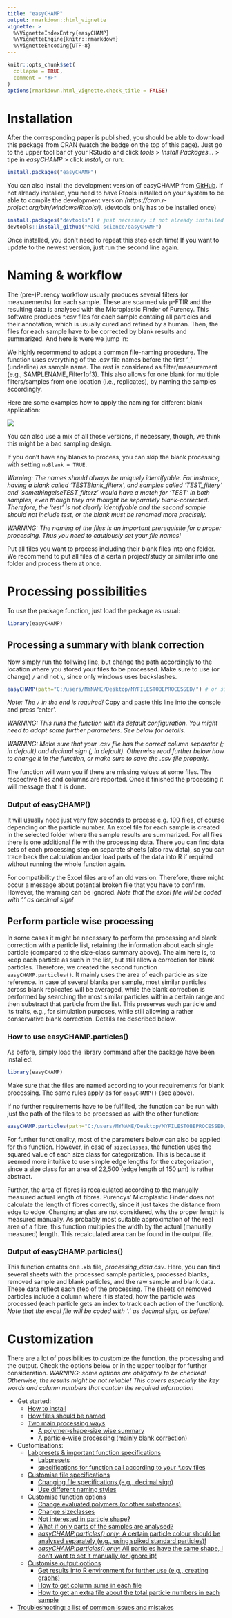 ```yaml
---
title: "easyCHAMP"
output: rmarkdown::html_vignette
vignette: >
  %\VignetteIndexEntry{easyCHAMP}
  %\VignetteEngine{knitr::rmarkdown}
  %\VignetteEncoding{UTF-8}
---
```


```r
knitr::opts_chunk$set(
  collapse = TRUE,
  comment = "#>"
)
options(rmarkdown.html_vignette.check_title = FALSE)
```


# Installation
After the corresponding paper is published, you should be able to download this package from CRAN (watch the badge on the top of this page). Just go to the upper tool bar of your RStudio and click *tools* > *Install Packages...* > tipe in *easyCHAMP* > click *install*, or run:
```r
install.packages("easyCHAMP")
```


You can also install the development version of easyCHAMP from [GitHub](https://github.com/). If not already installed, you need to have Rtools installed on your system to be able to compile the development version *(https://cran.r-project.org/bin/windows/Rtools/)*.
(devtools only has to be installed once)

```r
install.packages("devtools") # just necessary if not already installed
devtools::install_github("Maki-science/easyCHAMP")
```
Once installed, you don't need to repeat this step each time! 
If you want to update to the newest version, just run the second line again.


# Naming & workflow
The (pre-)Purency workflow usually produces several filters (or measurements) for each sample. These are scanned via µ-FTIR and the resulting data is analysed with the Microplastic Finder of Purency. This software produces *.csv files for each sample containg all particles and their annotation, which is usually cured and refined by a human. Then, the files for each sample have to be corrected by blank results and summarized. And here is were we jump in:

We highly recommend to adopt a common file-naming procedure. The function uses everything of the .csv file names before the first '_' (underline) as sample name. The rest is considered as filter/measurement (e.g., SAMPLENAME_Filter1of3). This also allows for one blank for multiple filters/samples from one location (i.e., replicates), by naming the samples accordingly.

Here are some examples how to apply the naming for different blank application:

![](./file_naming.png)
  
You can also use a mix of all those versions, if necessary, though, we think this might be a bad sampling design.
  
If you don't have any blanks to process, you can skip the blank processing with setting ```noBlank = TRUE```.

*Warning: The names should always be uniquely identifyable. For instance, having a blank called 'TESTBlank_filterx', and samples called 'TEST_filtery' and 'somethingelseTEST_filterz' would have a match for 'TEST' in both samples, even though they are thought be separately blank-corrected. Therefore, the 'test' is not clearly identifyable and the second sample should not include test, or the blank must be renamed more precisely.*

*WARNING: The naming of the files is an important prerequisite for a proper processing. Thus you need to cautiously set your file names!*

Put all files you want to process including their blank files into one folder. We recommend to put all files of a certain project/study or similar into one folder and process them at once.

# Processing possibilities
To use the package function, just load the package as usual:
```r
library(easyCHAMP)
```


## Processing a summary with blank correction
Now simply run the follwing line, but change the path accordingly to the location where you stored your files to be processed. Make sure to use (or change) ```/``` and not ```\```, since only windows uses backslashes. 

```r
easyCHAMP(path="C:/users/MYNAME/Desktop/MYFILESTOBEPROCESSED/") # or similar
```
*Note: The ```/``` in the end is required!*
Copy and paste this line into the console and press 'enter'.

*WARNING: This runs the function with its default configuration. You might need to adopt some further parameters. See below for details.*

*WARNING: Make sure that your .csv file has the correct column separator (; in default) and decimal sign (, in default). Otherwise read further below how to change it in the function, or make sure to save the .csv file properly.*

The function will warn you if there are missing values at some files. The respective files and columns are reported.
Once it finished the processing it will message that it is done.

### Output of easyCHAMP()
It will usually need just very few seconds to process e.g. 100 files, of course depending on the particle number. An excel file for each sample is created in the selected folder where the sample results are summarized. For all files there is one additional file with the processing data. There you can find data sets of each processing step on separate sheets (also raw data), so you can trace back the calculation and/or load parts of the data into R if required without running the whole function again.

For compatibility the Excel files are of an old version. Therefore, there might occur a message about potential broken file that you have to confirm. However, the warning can be ignored. 
*Note that the excel file will be coded with '.' as decimal sign!*



## Perform particle wise processing
In some cases it might be necessary to perform the processing and blank correction with a particle list, retaining the information about each single particle (compared to the size-class summary above). The aim here is, to keep each particle as such in the list, but still allow a correction for blank particles. 
Therefore, we created the second function ```easyCHAMP.particles()```. It mainly uses the area of each particle as size reference. In case of several blanks per sample, most similar particles across blank replicates will be averaged, while the blank correction is performed by searching the most similar particles within a certain range and then substract that particle from the list. This preserves each particle and its traits, e.g., for simulation purposes, while still allowing a rather conservative blank correction. Details are described below.

### How to use easyCHAMP.particles()
As before, simply load the library command after the package have been installed:
```r
library(easyCHAMP)
```

Make sure that the files are named according to your requirements for blank processing. The same rules apply as for ```easyCHAMP()``` (see above).

If no further requirements have to be fulfilled, the function can be run with just the path of the files to be processed as with the other function:
```r
easyCHAMP.particles(path="C:/users/MYNAME/Desktop/MYFILESTOBEPROCESSED/") # or similar
```

For further functionality, most of the parameters below can also be applied for this function.
However, in case of ```sizeclasses```, the function uses the squared value of each size class for categorization. This is because it seemed more intuitive to use simple edge lengths for the categorization, since a size class for an area of 22,500 (edge length of 150 µm) is rather abstract.

Further, the area of fibres is recalculated according to the manually measured actual length of fibres. Purencys' Microplastic Finder does not calculate the length of fibres correctly, since it just takes the distance from edge to edge. Changing angles are not considered, why the proper length is measured manually. As probably most suitable approximation of the real area of a fibre, this function multiplies the width by the actual (manually measured) length. This recalculated area can be found in the output file.

### Output of easyCHAMP.particles()
This function creates one .xls file, *processing_data.csv*. Here, you can find several sheets with the processed sample particles, processed blanks, removed sample and blank particles, and the raw sample and blank data. These data reflect each step of the processing. The sheets on removed particles include a column where it is stated, how the particle was processed (each particle gets an index to track each action of the function).
*Note that the excel file will be coded with '.' as decimal sign, as before!*


# Customization
There are a lot of possibilities to customize the function, the processing and the output. Check the options below or in the upper toolbar for further consideration.
*WARNING: some options are obligatory to be checked! Otherwise, the results might be not reliable! This covers especially the key words and column numbers that contain the required information* 

  * Get started:
    + [How to install](https://maki-science.github.io/easyCHAMP/articles/easyCHAMP.html#installation)
    + [How files should be named](https://maki-science.github.io/easyCHAMP/articles/easyCHAMP.html#naming-workflow)
    + [Two main processing ways](https://maki-science.github.io/easyCHAMP/articles/easyCHAMP.html#processing-possibilities)
      - [A polymer-shape-size wise summary](https://maki-science.github.io/easyCHAMP/articles/easyCHAMP.html#processing-a-summary-with-blank-correction)
      - [A particle-wise processing (mainly blank correction)](https://maki-science.github.io/easyCHAMP/articles/easyCHAMP.html#perform-particle-wise-processing)
  * Customisations:
    + [Labpresets & important function specifications](file:///C:/Users/marvi/Documents/easyCHAMP/docs/articles/other-lab.html)
      - [Labpresets](file:///C:/Users/marvi/Documents/easyCHAMP/docs/articles/other-lab.html#use-this-package-in-another-lab)
      - [specifications for function call according to your *.csv files](file:///C:/Users/marvi/Documents/easyCHAMP/docs/articles/other-lab.html#how-to-specify-the-function-call-for-specific--csv-files)
    + [Customise file specifications](https://maki-science.github.io/easyCHAMP/articles/file-custom.html)
      - [Changing file specifications (e.g., decimal sign)](https://maki-science.github.io/easyCHAMP/articles/file-custom.html#changing-separator-and-decimal-sign-in--csv-files)
      - [Use different naming styles](https://maki-science.github.io/easyCHAMP/articles/file-custom.html#dont-use-the-recommended-file-naming)  
    + [Customise function options](https://maki-science.github.io/easyCHAMP/articles/option-custom.html)
      - [Change evaluated polymers (or other substances)](https://maki-science.github.io/easyCHAMP/articles/option-custom.html#change-evaluated-polymers)
      - [Change sizeclasses](https://maki-science.github.io/easyCHAMP/articles/option-custom.html#change-evaluated-size-classes)
      - [Not interested in particle shape?](https://maki-science.github.io/easyCHAMP/articles/option-custom.html#Not-interested-in-shape?)
      - [What if only parts of the samples are analysed?](https://maki-science.github.io/easyCHAMP/articles/option-custom.html#you-analysed-only-parts-of-a-sample---integrate-division-factors)
      - [*easyCHAMP.particles() only:* A certain particle colour should be analysed separately (e.g., using spiked standard particles)!](https://maki-science.github.io/easyCHAMP/articles/option-custom.html#one-colour-of-your-particles-should-be-separated-from-the-rest-easychamp-particles-only)
      - [*easyCHAMP.particles() only:* All particles have the same shape, I don't want to set it manually (or ignore it)!](https://maki-science.github.io/easyCHAMP/articles/option-custom.html#automatically-fill-missing-values-with-provided-default)
    + [Customise output options](https://maki-science.github.io/easyCHAMP/articles/output-custom.html)
      - [Get results into R environment for further use (e.g., creating graphs)](https://maki-science.github.io/easyCHAMP/articles/output-custom.html#keep-the-data-in-r-as-data-frame)
      - [How to get column sums in each file](https://maki-science.github.io/easyCHAMP/articles/output-custom.html#summary-of-each-column-at-the-bottom)
      - [How to get an extra file about the total particle numbers in each sample](https://maki-science.github.io/easyCHAMP/articles/output-custom.html#get-total-particle-numbers)
   * [Troubleshooting: a list of common issues and mistakes](https://maki-science.github.io/easyCHAMP/articles/troubleshooting.html#troubleshooting)
    
